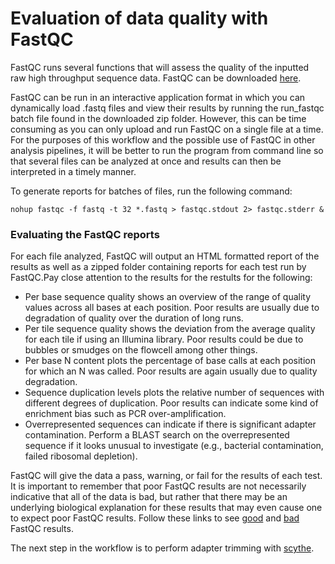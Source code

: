 # Evaluation of data quality with FastQC

FastQC runs several functions that will assess the quality of the inputted raw high throughput sequence data. FastQC can be downloaded [here][1].

FastQC can be run in an interactive application format in which you can dynamically load .fastq files and view their results by running the run_fastqc batch file found in the downloaded zip folder. However, this can be time consuming as you can only upload and run FastQC on a single file at a time. For the purposes of this workflow and the possible use of FastQC in other analysis pipelines, it will be better to run the program from command line so that several files can be analyzed at once and results can then be interpreted in a timely manner.

To generate reports for batches of files, run the following command:

```nohup fastqc -f fastq -t 32 *.fastq > fastqc.stdout 2> fastqc.stderr &```

### Evaluating the FastQC reports

For each file analyzed, FastQC will output an HTML formatted report of the results as well as a zipped folder containing reports for each test run by FastQC.Pay close attention to the results for the restults for the following:

- Per base sequence quality shows an overview of the range of quality values across all bases at each position. Poor results are usually due to degradation of quality over the duration of long runs.
- Per tile sequence quality shows the deviation from the average quality for each tile if using an Illumina library. Poor results could be due to bubbles or smudges on the flowcell among other things.
- Per base N content plots the percentage of base calls at each position for which an N was called. Poor results are again usually due to quality degradation.
- Sequence duplication levels plots the relative number of sequences with different degrees of duplication. Poor results can indicate some kind of enrichment bias such as PCR over-amplification.
- Overrepresented sequences can indicate if there is significant adapter contamination. Perform a BLAST search on the overrepresented sequence if it looks unusual to investigate (e.g., bacterial contamination, failed ribosomal depletion).

FastQC will give the data a pass, warning, or fail for the results of each test. It is important to remember that poor FastQC results are not necessarily indicative that all of the data is bad, but rather that there may be an underlying biological explanation for these results that may even cause one to expect poor FastQC results. Follow these links to see [good][2] and [bad][3] FastQC results.

The next step in the workflow is to perform adapter trimming with [scythe][4].

[1]:http://www.bioinformatics.babraham.ac.uk/projects/fastqc/
[2]:http://www.bioinformatics.babraham.ac.uk/projects/fastqc/good_sequence_short_fastqc.html
[3]:http://www.bioinformatics.babraham.ac.uk/projects/fastqc/bad_sequence_fastqc.html
[4]:https://github.com/lkomoro/RNA-Seq-Workflow/blob/master/scythe.Rmd